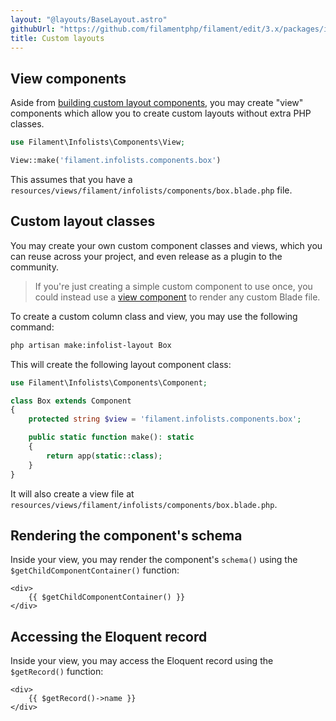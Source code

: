 ```yaml
---
layout: "@layouts/BaseLayout.astro"
githubUrl: "https://github.com/filamentphp/filament/edit/3.x/packages/infolists/docs/04-layout/07-custom.md"
title: Custom layouts
---
```


## View components

Aside from [building custom layout components](custom), you may create "view" components which allow you to create custom layouts without extra PHP classes.

```php
use Filament\Infolists\Components\View;

View::make('filament.infolists.components.box')
```

This assumes that you have a `resources/views/filament/infolists/components/box.blade.php` file.

## Custom layout classes

You may create your own custom component classes and views, which you can reuse across your project, and even release as a plugin to the community.

> If you're just creating a simple custom component to use once, you could instead use a [view component](#view) to render any custom Blade file.

To create a custom column class and view, you may use the following command:

```bash
php artisan make:infolist-layout Box
```

This will create the following layout component class:

```php
use Filament\Infolists\Components\Component;

class Box extends Component
{
    protected string $view = 'filament.infolists.components.box';

    public static function make(): static
    {
        return app(static::class);
    }
}
```

It will also create a view file at `resources/views/filament/infolists/components/box.blade.php`.

## Rendering the component's schema

Inside your view, you may render the component's `schema()` using the `$getChildComponentContainer()` function:

```blade
<div>
    {{ $getChildComponentContainer() }}
</div>
```

## Accessing the Eloquent record

Inside your view, you may access the Eloquent record using the `$getRecord()` function:

```blade
<div>
    {{ $getRecord()->name }}
</div>
```
